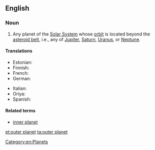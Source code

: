 ==English==

===Noun===
{{en-noun|head=[[outer]] [[planet]]}}

# {{astronomy}} Any planet of the [[Solar System]] whose [[orbit]] is located beyond the [[asteroid belt]], i.e., any of [[Jupiter]], [[Saturn]], [[Uranus]], or [[Neptune]].

====Translations====
{{trans-top|planet of the Solar System with an orbit beyond the asteroid belt}}
* Estonian: {{t-|et|välisplaneet}}
* Finnish: {{t-|fi|ulkoplaneetta}}
* French: {{t-|fr|planète externe|f}}
* German: {{t-|de|äußere Planet|m}}
{{trans-mid}}
* Italian: {{t-|it|pianeta esterno|m}}
* Oriya: {{t-|or|ବାହାର ଗ୍ରହ|sc=Orya}}
* Spanish: {{t-|es|planeta externo|m}}
{{trans-bottom}}

====Related terms====
* [[inner planet]]

[[Category:en:Planets]]

[[et:outer planet]]
[[ta:outer planet]]